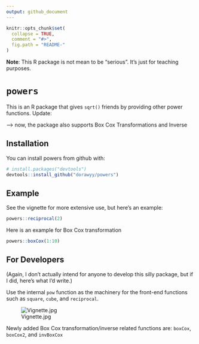 ```yaml
---
output: github_document
---
```


<!-- README.md is generated from README.Rmd. Please edit that file -->

```r
knitr::opts_chunk$set(
  collapse = TRUE,
  comment = "#>",
  fig.path = "README-"
)
```

__Note__: This R package is not mean to be "serious". It's just for teaching purposes. 


# `powers`

This is an R package that gives `sqrt()` friends by providing other power functions.
Update: 

--> now, the package also supports Box Cox Transformations and Inverse


## Installation

You can install powers from github with:

```r
# install.packages("devtools")
devtools::install_github("dorawyy/powers")
```

## Example

See the vignette for more extensive use, but here's an example:

```r
powers::reciprocal(2)
```

Here is an example for Box Cox transformation

```r
powers::boxCox(1:10)
```


## For Developers

(Again, I don't actually intend for anyone to develop this silly package, but if I did, here's what I'd write.)

Use the internal `pow` function as the machinery for the front-end functions such as `square`, `cube`, and `reciprocal`. 

![Vignette.jpg](Vignette.jpg)

Newly added Box Cox transformation/inverse related functions are: `boxCox`, `boxCox2`, and `invBoxCox` 
